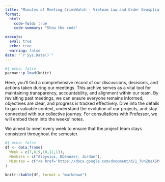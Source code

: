 ```yaml
---
title: "Minutes of Meeting CrimeWatch - Vietnam Law and Order Geosptial Analysis"
format:
  html:
    code-fold: true
    code-summary: "Show the code"

execute: 
  eval: true
  echo: true
  warning: false
date: "`r Sys.Date()`"
---
```


```r
#| echo: false
pacman::p_load(knitr)
```

Here, you'll find a comprehensive record of our discussions, decisions, and actions taken during our meetings. This archive serves as a vital tool for maintaining transparency, accountability, and alignment within our team. By revisiting past meetings, we can ensure everyone remains informed, objectives are clear, and progress is tracked effectively. Dive into the details to gain valuable context, understand the evolution of our projects, and stay connected with our collective journey. For consultations with Professor, we will embed them into the weeks' notes.

We aimed to meet every week to ensure that the project team stays consistent throughout the semester.

```r
#| echo: false
df <- data.frame(
  Week = c(7,8,9,10,12,13),
  Members = c("Aloysius, Ebenezer, Jordan"),
  Minutes = c("<a href='https://docs.google.com/document/d/1_7UnZOaXSPrKv2Oebh5g0i-qi55g8vcg/edit'>Link</a>", "<a href='https://docs.google.com/document/d/1ZKE4Y3dAvtav_LldCkgwGRinXj2sO6tu/edit'>Link</a>", "<a href='https://docs.google.com/document/d/1d3UNsmSc7WmKBkyGQ56YDW-6p4_ZlyNq/edit'>Link</a>", "<a href='https://docs.google.com/document/d/1z1g6Y4eyssmK-b_1v0sltcAQSbjSr_IR/edit'>Link</a>", "<a href='https://docs.google.com/document/d/1GDjpYkL9akEVtkNWGD825DRpI7tW7WkD/edit'>Link</a>", "<a href='https://docs.google.com/document/d/15PbKhEXTjTkVSrovkgptS-SMOMXNWd6E/edit'>Link</a>")
)

knitr::kable(df, format = "markdown")
```

